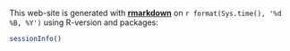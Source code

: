 
This web-site is generated with
[**rmarkdown**](http://rmarkdown.rstudio.com/index.html)
on `r format(Sys.time(), '%d %B, %Y')` using R-version and packages: 

```r
sessionInfo()
```

